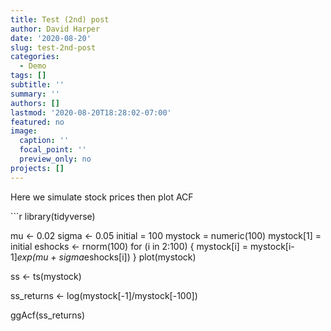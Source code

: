 ```yaml
---
title: Test (2nd) post
author: David Harper
date: '2020-08-20'
slug: test-2nd-post
categories:
  - Demo
tags: []
subtitle: ''
summary: ''
authors: []
lastmod: '2020-08-20T18:28:02-07:00'
featured: no
image:
  caption: ''
  focal_point: ''
  preview_only: no
projects: []
---
```


Here we simulate stock prices then plot ACF

```r

library(tidyverse)

mu <- 0.02
sigma <- 0.05
initial = 100
mystock = numeric(100)
mystock[1] = initial
eshocks <- rnorm(100)
for (i in 2:100) {
  mystock[i] = mystock[i-1]*exp(mu + sigma*eshocks[i])
}
plot(mystock)

ss <- ts(mystock)

ss_returns <- log(mystock[-1]/mystock[-100])

ggAcf(ss_returns)
